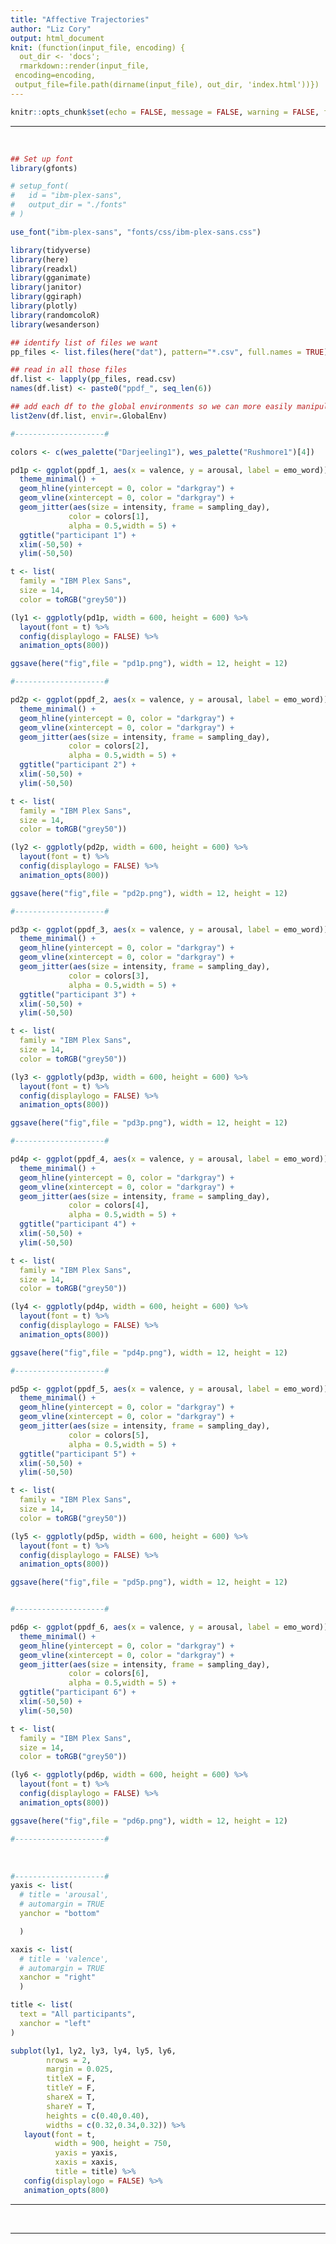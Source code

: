 ```yaml
---
title: "Affective Trajectories"
author: "Liz Cory"
output: html_document
knit: (function(input_file, encoding) {
  out_dir <- 'docs';
  rmarkdown::render(input_file,
 encoding=encoding,
 output_file=file.path(dirname(input_file), out_dir, 'index.html'))})
---
```


<style type="text/css">
.main-container {
  max-width: 90%;
  margin-left: auto;
  margin-right: auto;
  margin-bottom: 12em;
}
</style>


```r
knitr::opts_chunk$set(echo = FALSE, message = FALSE, warning = FALSE, fig.align = 'center')
```

---

<br>

```r
## Set up font
library(gfonts)

# setup_font(
#   id = "ibm-plex-sans",
#   output_dir = "./fonts"
# )

use_font("ibm-plex-sans", "fonts/css/ibm-plex-sans.css")
```


```r

library(tidyverse)
library(here)
library(readxl)
library(gganimate)
library(janitor)
library(ggiraph) 
library(plotly)
library(randomcoloR)
library(wesanderson)

```


```r
## identify list of files we want
pp_files <- list.files(here("dat"), pattern="*.csv", full.names = TRUE)

## read in all those files
df.list <- lapply(pp_files, read.csv)
names(df.list) <- paste0("ppdf_", seq_len(6))

## add each df to the global environments so we can more easily manipulate in ggplot
list2env(df.list, envir=.GlobalEnv)

```


<div align = "center">
```r
#--------------------#

colors <- c(wes_palette("Darjeeling1"), wes_palette("Rushmore1")[4])

pd1p <- ggplot(ppdf_1, aes(x = valence, y = arousal, label = emo_word)) +
  theme_minimal() +
  geom_hline(yintercept = 0, color = "darkgray") +
  geom_vline(xintercept = 0, color = "darkgray") +
  geom_jitter(aes(size = intensity, frame = sampling_day),
             color = colors[1],
             alpha = 0.5,width = 5) +
  ggtitle("participant 1") +
  xlim(-50,50) +
  ylim(-50,50)

t <- list(
  family = "IBM Plex Sans",
  size = 14,
  color = toRGB("grey50"))

(ly1 <- ggplotly(pd1p, width = 600, height = 600) %>%
  layout(font = t) %>%
  config(displaylogo = FALSE) %>%
  animation_opts(800))

ggsave(here("fig",file = "pd1p.png"), width = 12, height = 12)

#--------------------#

pd2p <- ggplot(ppdf_2, aes(x = valence, y = arousal, label = emo_word)) +
  theme_minimal() +
  geom_hline(yintercept = 0, color = "darkgray") +
  geom_vline(xintercept = 0, color = "darkgray") +
  geom_jitter(aes(size = intensity, frame = sampling_day),
             color = colors[2],
             alpha = 0.5,width = 5) +
  ggtitle("participant 2") +
  xlim(-50,50) +
  ylim(-50,50)

t <- list(
  family = "IBM Plex Sans",
  size = 14,
  color = toRGB("grey50"))

(ly2 <- ggplotly(pd2p, width = 600, height = 600) %>%
  layout(font = t) %>%
  config(displaylogo = FALSE) %>%
  animation_opts(800))

ggsave(here("fig",file = "pd2p.png"), width = 12, height = 12)

#--------------------#

pd3p <- ggplot(ppdf_3, aes(x = valence, y = arousal, label = emo_word)) +
  theme_minimal() +
  geom_hline(yintercept = 0, color = "darkgray") +
  geom_vline(xintercept = 0, color = "darkgray") +
  geom_jitter(aes(size = intensity, frame = sampling_day),
             color = colors[3],
             alpha = 0.5,width = 5) +
  ggtitle("participant 3") +
  xlim(-50,50) +
  ylim(-50,50)

t <- list(
  family = "IBM Plex Sans",
  size = 14,
  color = toRGB("grey50"))

(ly3 <- ggplotly(pd3p, width = 600, height = 600) %>%
  layout(font = t) %>%
  config(displaylogo = FALSE) %>%
  animation_opts(800))

ggsave(here("fig",file = "pd3p.png"), width = 12, height = 12)

#--------------------#

pd4p <- ggplot(ppdf_4, aes(x = valence, y = arousal, label = emo_word)) +
  theme_minimal() +
  geom_hline(yintercept = 0, color = "darkgray") +
  geom_vline(xintercept = 0, color = "darkgray") +
  geom_jitter(aes(size = intensity, frame = sampling_day),
             color = colors[4],
             alpha = 0.5,width = 5) +
  ggtitle("participant 4") +
  xlim(-50,50) +
  ylim(-50,50)

t <- list(
  family = "IBM Plex Sans",
  size = 14,
  color = toRGB("grey50"))

(ly4 <- ggplotly(pd4p, width = 600, height = 600) %>%
  layout(font = t) %>%
  config(displaylogo = FALSE) %>%
  animation_opts(800))

ggsave(here("fig",file = "pd4p.png"), width = 12, height = 12)

#--------------------#

pd5p <- ggplot(ppdf_5, aes(x = valence, y = arousal, label = emo_word)) +
  theme_minimal() +
  geom_hline(yintercept = 0, color = "darkgray") +
  geom_vline(xintercept = 0, color = "darkgray") +
  geom_jitter(aes(size = intensity, frame = sampling_day),
             color = colors[5],
             alpha = 0.5,width = 5) +
  ggtitle("participant 5") +
  xlim(-50,50) +
  ylim(-50,50)

t <- list(
  family = "IBM Plex Sans",
  size = 14,
  color = toRGB("grey50"))

(ly5 <- ggplotly(pd5p, width = 600, height = 600) %>%
  layout(font = t) %>%
  config(displaylogo = FALSE) %>%
  animation_opts(800))

ggsave(here("fig",file = "pd5p.png"), width = 12, height = 12)


#--------------------#

pd6p <- ggplot(ppdf_6, aes(x = valence, y = arousal, label = emo_word)) +
  theme_minimal() +
  geom_hline(yintercept = 0, color = "darkgray") +
  geom_vline(xintercept = 0, color = "darkgray") +
  geom_jitter(aes(size = intensity, frame = sampling_day),
             color = colors[6],
             alpha = 0.5,width = 5) +
  ggtitle("participant 6") +
  xlim(-50,50) +
  ylim(-50,50)

t <- list(
  family = "IBM Plex Sans",
  size = 14,
  color = toRGB("grey50"))

(ly6 <- ggplotly(pd6p, width = 600, height = 600) %>%
  layout(font = t) %>%
  config(displaylogo = FALSE) %>%
  animation_opts(800))

ggsave(here("fig",file = "pd6p.png"), width = 12, height = 12)

#--------------------#


```
</div>

<br>

<div align = "center">
```r
#--------------------#
yaxis <- list(
  # title = 'arousal',
  # automargin = TRUE
  yanchor = "bottom"

  )

xaxis <- list(
  # title = 'valence',
  # automargin = TRUE
  xanchor = "right"
  )

title <- list(
  text = "All participants",
  xanchor = "left"
)

subplot(ly1, ly2, ly3, ly4, ly5, ly6, 
        nrows = 2, 
        margin = 0.025,
        titleX = F,
        titleY = F,
        shareX = T,
        shareY = T, 
        heights = c(0.40,0.40),
        widths = c(0.32,0.34,0.32)) %>% 
   layout(font = t,
          width = 900, height = 750,
          yaxis = yaxis,
          xaxis = xaxis,
          title = title) %>%
   config(displaylogo = FALSE) %>%
   animation_opts(800) 
```
</div>

---

<br>

---
